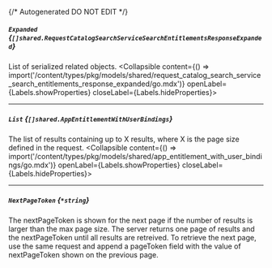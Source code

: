 {/* Autogenerated DO NOT EDIT  */}

##### `Expanded` *{`[]shared.RequestCatalogSearchServiceSearchEntitlementsResponseExpanded`}*
List of serialized related objects.
<Collapsible content={() => import('/content/types/pkg/models/shared/request_catalog_search_service_search_entitlements_response_expanded/go.mdx')} openLabel={Labels.showProperties} closeLabel={Labels.hideProperties}>
</Collapsible>

---
##### `List` *{`[]shared.AppEntitlementWithUserBindings`}*
The list of results containing up to X results, where X is the page size defined in the request.
<Collapsible content={() => import('/content/types/pkg/models/shared/app_entitlement_with_user_bindings/go.mdx')} openLabel={Labels.showProperties} closeLabel={Labels.hideProperties}>
</Collapsible>

---
##### `NextPageToken` *{`*string`}*
The nextPageToken is shown for the next page if the number of results is larger than the max page size.
 The server returns one page of results and the nextPageToken until all results are retreived.
 To retrieve the next page, use the same request and append a pageToken field with the value of nextPageToken shown on the previous page.


